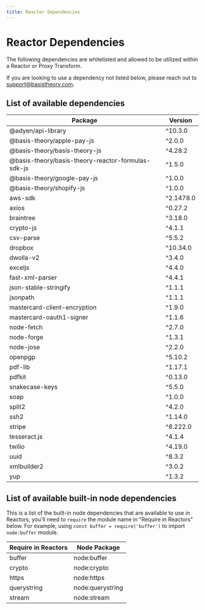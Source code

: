 ```yaml
---
title: Reactor Dependencies
---
```



# Reactor Dependencies

The following dependencies are whitelisted and allowed to be utilized within a Reactor or Proxy Transform.

<Alert>If you are looking to use a dependency not listed below, please reach out to <a href="mailto:support@basistheory.com?subject=Reactor%20Dependency%20Request">support@basistheory.com</a>.</Alert>

## List of available dependencies

| Package                                            | Version   |
|----------------------------------------------------|-----------|
| @adyen/api-library                                 | ^10.3.0   |
| @basis-theory/apple-pay-js                         | ^2.0.0    |
| @basis-theory/basis-theory-js                      | ^4.28.2   |
| @basis-theory/basis-theory-reactor-formulas-sdk-js | ^1.5.0    |
| @basis-theory/google-pay-js                        | ^1.0.0    |
| @basis-theory/shopify-js                           | ^1.0.0    |
| aws-sdk                                            | ^2.1478.0 |
| axios                                              | ^0.27.2   |
| braintree                                          | ^3.18.0   |
| crypto-js                                          | ^4.1.1    |
| csv-parse                                          | ^5.5.2    |
| dropbox                                            | ^10.34.0  |
| dwolla-v2                                          | ^3.4.0    |
| exceljs                                            | ^4.4.0    |
| fast-xml-parser                                    | ^4.4.1    |
| json-stable-stringify                              | ^1.1.1    |
| jsonpath                                           | ^1.1.1    |
| mastercard-client-encryption                       | ^1.9.0    |
| mastercard-oauth1-signer                           | ^1.1.6    |
| node-fetch                                         | ^2.7.0    |
| node-forge                                         | ^1.3.1    |
| node-jose                                          | ^2.2.0    |
| openpgp                                            | ^5.10.2   |
| pdf-lib                                            | ^1.17.1   |
| pdfkit                                             | ^0.13.0   |
| snakecase-keys                                     | ^5.5.0    |
| soap                                               | ^1.0.0    |
| split2                                             | ^4.2.0    |
| ssh2                                               | ^1.14.0   |
| stripe                                             | ^8.222.0  |
| tesseract.js                                       | ^4.1.4    |
| twilio                                             | ^4.19.0   |
| uuid                                               | ^8.3.2    |
| xmlbuilder2                                        | ^3.0.2    |
| yup                                                | ^1.3.2    |

## List of available built-in node dependencies

This is a list of the built-in node dependencies that are available to use in Reactors, you'll need to `require` the module name in "Require in Reactors" below. For example, using `const buffer = require('buffer')` to import `node:buffer` module.

| Require in Reactors                    | Node Package        |
|----------------------------------------|---------------------|
| buffer                                 | node:buffer         |
| crypto                                 | node:crypto         |
| https                                  | node:https          |
| querystring                            | node:querystring    |
| stream                                 | node:stream         |
